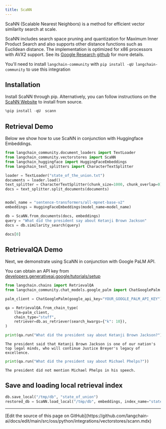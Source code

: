 ```yaml
---
title: ScaNN
---
```


ScaNN (Scalable Nearest Neighbors) is a method for efficient vector similarity search at scale.

ScaNN includes search space pruning and quantization for Maximum Inner Product Search and also supports other distance functions such as Euclidean distance. The implementation is optimized for x86 processors with AVX2 support. See its [Google Research github](https://github.com/google-research/google-research/tree/master/scann) for more details.

You'll need to install `langchain-community` with `pip install -qU langchain-community` to use this integration

## Installation

Install ScaNN through pip. Alternatively, you can follow instructions on the [ScaNN Website](https://github.com/google-research/google-research/tree/master/scann#building-from-source) to install from source.

```python
%pip install -qU  scann
```

## Retrieval Demo

Below we show how to use ScaNN in conjunction with Huggingface Embeddings.

```python
from langchain_community.document_loaders import TextLoader
from langchain_community.vectorstores import ScaNN
from langchain_huggingface import HuggingFaceEmbeddings
from langchain_text_splitters import CharacterTextSplitter

loader = TextLoader("state_of_the_union.txt")
documents = loader.load()
text_splitter = CharacterTextSplitter(chunk_size=1000, chunk_overlap=0)
docs = text_splitter.split_documents(documents)


model_name = "sentence-transformers/all-mpnet-base-v2"
embeddings = HuggingFaceEmbeddings(model_name=model_name)

db = ScaNN.from_documents(docs, embeddings)
query = "What did the president say about Ketanji Brown Jackson"
docs = db.similarity_search(query)

docs[0]
```

## RetrievalQA Demo

Next, we demonstrate using ScaNN in conjunction with Google PaLM API.

You can obtain an API key from [developers.generativeai.google/tutorials/setup](https://developers.generativeai.google/tutorials/setup)

```python
from langchain.chains import RetrievalQA
from langchain_community.chat_models.google_palm import ChatGooglePalm

palm_client = ChatGooglePalm(google_api_key="YOUR_GOOGLE_PALM_API_KEY")

qa = RetrievalQA.from_chain_type(
    llm=palm_client,
    chain_type="stuff",
    retriever=db.as_retriever(search_kwargs={"k": 10}),
)
```

```python
print(qa.run("What did the president say about Ketanji Brown Jackson?"))
```

```output
The president said that Ketanji Brown Jackson is one of our nation's top legal minds, who will continue Justice Breyer's legacy of excellence.
```

```python
print(qa.run("What did the president say about Michael Phelps?"))
```

```output
The president did not mention Michael Phelps in his speech.
```

## Save and loading local retrieval index

```python
db.save_local("/tmp/db", "state_of_union")
restored_db = ScaNN.load_local("/tmp/db", embeddings, index_name="state_of_union")
```

---

<Callout icon="pen-to-square" iconType="regular">
  [Edit the source of this page on GitHub](https://github.com/langchain-ai/docs/edit/main/src/oss/python/integrations/vectorstores/scann.mdx)
</Callout>
